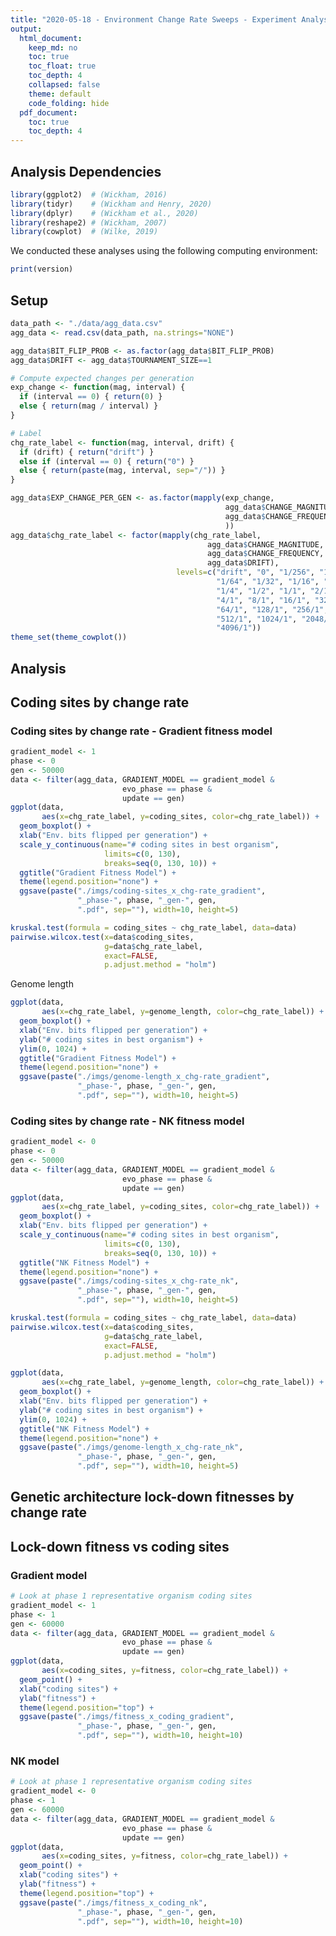 ```yaml
---
title: "2020-05-18 - Environment Change Rate Sweeps - Experiment Analysis"
output:
  html_document:
    keep_md: no
    toc: true
    toc_float: true
    toc_depth: 4
    collapsed: false
    theme: default
    code_folding: hide
  pdf_document:
    toc: true
    toc_depth: 4
---
```


## Analysis Dependencies

```r
library(ggplot2)  # (Wickham, 2016)
library(tidyr)    # (Wickham and Henry, 2020)
library(dplyr)    # (Wickham et al., 2020)
library(reshape2) # (Wickham, 2007)
library(cowplot)  # (Wilke, 2019)
```


We conducted these analyses using the following computing environment:

```r
print(version)
```

## Setup

```r
data_path <- "./data/agg_data.csv"
agg_data <- read.csv(data_path, na.strings="NONE")

agg_data$BIT_FLIP_PROB <- as.factor(agg_data$BIT_FLIP_PROB)
agg_data$DRIFT <- agg_data$TOURNAMENT_SIZE==1

# Compute expected changes per generation
exp_change <- function(mag, interval) {
  if (interval == 0) { return(0) }
  else { return(mag / interval) }
}

# Label
chg_rate_label <- function(mag, interval, drift) {
  if (drift) { return("drift") }
  else if (interval == 0) { return("0") }
  else { return(paste(mag, interval, sep="/")) }
}

agg_data$EXP_CHANGE_PER_GEN <- as.factor(mapply(exp_change, 
                                                agg_data$CHANGE_MAGNITUDE,
                                                agg_data$CHANGE_FREQUENCY
                                                ))
agg_data$chg_rate_label <- factor(mapply(chg_rate_label, 
                                            agg_data$CHANGE_MAGNITUDE,
                                            agg_data$CHANGE_FREQUENCY,
                                            agg_data$DRIFT),
                                     levels=c("drift", "0", "1/256", "1/128",
                                              "1/64", "1/32", "1/16", "1/8",
                                              "1/4", "1/2", "1/1", "2/1", 
                                              "4/1", "8/1", "16/1", "32/1",
                                              "64/1", "128/1", "256/1", 
                                              "512/1", "1024/1", "2048/1",
                                              "4096/1"))
theme_set(theme_cowplot())
```

## Analysis

## Coding sites by change rate

### Coding sites by change rate - Gradient fitness model

```r
gradient_model <- 1
phase <- 0
gen <- 50000
data <- filter(agg_data, GRADIENT_MODEL == gradient_model & 
                         evo_phase == phase & 
                         update == gen)
ggplot(data,
       aes(x=chg_rate_label, y=coding_sites, color=chg_rate_label)) +
  geom_boxplot() +
  xlab("Env. bits flipped per generation") +
  scale_y_continuous(name="# coding sites in best organism",
                     limits=c(0, 130),
                     breaks=seq(0, 130, 10)) +
  ggtitle("Gradient Fitness Model") +
  theme(legend.position="none") +
  ggsave(paste("./imgs/coding-sites_x_chg-rate_gradient", 
               "_phase-", phase, "_gen-", gen, 
               ".pdf", sep=""), width=10, height=5)

```

```r
kruskal.test(formula = coding_sites ~ chg_rate_label, data=data)
pairwise.wilcox.test(x=data$coding_sites,
                     g=data$chg_rate_label,
                     exact=FALSE,
                     p.adjust.method = "holm")
```

Genome length

```r
ggplot(data,
       aes(x=chg_rate_label, y=genome_length, color=chg_rate_label)) +
  geom_boxplot() +
  xlab("Env. bits flipped per generation") +
  ylab("# coding sites in best organism") +
  ylim(0, 1024) +
  ggtitle("Gradient Fitness Model") +
  theme(legend.position="none") +
  ggsave(paste("./imgs/genome-length_x_chg-rate_gradient", 
               "_phase-", phase, "_gen-", gen, 
               ".pdf", sep=""), width=10, height=5)

```

### Coding sites by change rate - NK fitness model

```r
gradient_model <- 0
phase <- 0
gen <- 50000
data <- filter(agg_data, GRADIENT_MODEL == gradient_model & 
                         evo_phase == phase & 
                         update == gen)
ggplot(data,
       aes(x=chg_rate_label, y=coding_sites, color=chg_rate_label)) +
  geom_boxplot() +
  xlab("Env. bits flipped per generation") +
  scale_y_continuous(name="# coding sites in best organism",
                     limits=c(0, 130),
                     breaks=seq(0, 130, 10)) +
  ggtitle("NK Fitness Model") +
  theme(legend.position="none") +
  ggsave(paste("./imgs/coding-sites_x_chg-rate_nk", 
               "_phase-", phase, "_gen-", gen, 
               ".pdf", sep=""), width=10, height=5)
```

```r
kruskal.test(formula = coding_sites ~ chg_rate_label, data=data)
pairwise.wilcox.test(x=data$coding_sites,
                     g=data$chg_rate_label,
                     exact=FALSE,
                     p.adjust.method = "holm")
```

```r
ggplot(data,
       aes(x=chg_rate_label, y=genome_length, color=chg_rate_label)) +
  geom_boxplot() +
  xlab("Env. bits flipped per generation") +
  ylab("# coding sites in best organism") +
  ylim(0, 1024) +
  ggtitle("NK Fitness Model") +
  theme(legend.position="none") +
  ggsave(paste("./imgs/genome-length_x_chg-rate_nk", 
               "_phase-", phase, "_gen-", gen, 
               ".pdf", sep=""), width=10, height=5)

```

## Genetic architecture lock-down fitnesses by change rate

## Lock-down fitness vs coding sites

### Gradient model

```r
# Look at phase 1 representative organism coding sites
gradient_model <- 1
phase <- 1
gen <- 60000
data <- filter(agg_data, GRADIENT_MODEL == gradient_model & 
                         evo_phase == phase & 
                         update == gen)
ggplot(data,
       aes(x=coding_sites, y=fitness, color=chg_rate_label)) +
  geom_point() +
  xlab("coding sites") +
  ylab("fitness") +
  theme(legend.position="top") +
  ggsave(paste("./imgs/fitness_x_coding_gradient", 
               "_phase-", phase, "_gen-", gen, 
               ".pdf", sep=""), width=10, height=10)
```
### NK model

```r
# Look at phase 1 representative organism coding sites
gradient_model <- 0
phase <- 1
gen <- 60000
data <- filter(agg_data, GRADIENT_MODEL == gradient_model & 
                         evo_phase == phase & 
                         update == gen)
ggplot(data,
       aes(x=coding_sites, y=fitness, color=chg_rate_label)) +
  geom_point() +
  xlab("coding sites") +
  ylab("fitness") +
  theme(legend.position="top") +
  ggsave(paste("./imgs/fitness_x_coding_nk", 
               "_phase-", phase, "_gen-", gen, 
               ".pdf", sep=""), width=10, height=10)
```


